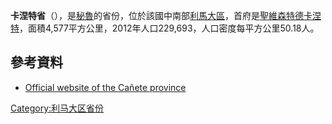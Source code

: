<!-- 檔案不存在 [[Image:Cañete_River_May_2012.jpg|thumb]] ，可從英文維基百科取得 -->

'''卡涅特省'''（{{lang-es|Provincia de Cañete}}），是[[秘魯|秘魯]]的省份，位於該國中南部[[利馬大區|利馬大區]]，首府是[[聖維森特德卡涅特|聖維森特德卡涅特]]，面積4,577平方公里，2012年人口229,693，人口密度每平方公里50.18人。

==參考資料==
* {{es icon}} [http://www.municanete.gob.pe Official website of the Cañete province]{{Wayback|url=http://www.municanete.gob.pe/ |date=20200824162032 }}

{{coord|13.078474|S|76.383905|W|type:adm2nd_source:itwiki|display=title}}

{{秘魯省份|state=collapsed}}
{{秘鲁行政区划小作品}}
[[Category:利马大区省份|Category:利马大区省份]]